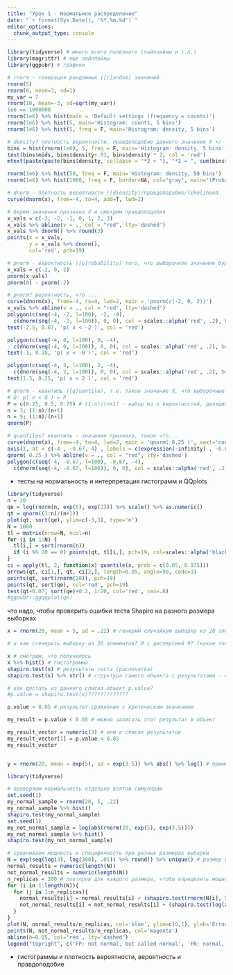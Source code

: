 ```yaml
---
title: "Урок 1 - Нормальное распределение"
date: "`r format(Sys.Date(), '%Y.%m.%d')`"
editor_options: 
  chunk_output_type: console
---
```


```r
library(tidyverse) # много всего полезного (пайплайны и т.п.)
library(magrittr) # еще пайплайны
library(ggpubr) # графики
```

```r
# rnorm - генерация рандомных ([r]andom) значений
rnorm(5)
rnorm(6, mean=3, sd=1)
my_var = 7
rnorm(10, mean=-3, sd=sqrt(my_var))
1e6 == 1000000
rnorm(1e6) %>% hist(main = 'Default settings (frequency = counts)')
rnorm(1e6) %>% hist(5, main='Histogram: counts, 5 bins')
rnorm(1e6) %>% hist(5, freq = F, main='Histogram: density, 5 bins')
```

```r
# density? плотность вероятности, правдоподобие данного значения X +/- delta
bins = hist(rnorm(1e6), 5, freq = F, main='Histogram: density, 5 bins', ylim=c(0, .3), col=scales::alpha('red', .3))
text(bins$mids, bins$density+.01, bins$density * 2, col = 'red')
mtext(paste(paste(bins$density, collapse = "*2 + "), "*2 = ", sum(bins$density * 2)), col = 'red')
```

```r
rnorm(1e6) %>% hist(50, freq = F, main='Histogram: density, 50 bins')
rnorm(1e6) %>% hist(1000, freq = F, border=NA, col="gray", main="(Probability) density")

# dnorm - плотность вероятности ([d]ensity)/правдоподобие/likelihood
curve(dnorm(x), from=-4, to=4, add=T, lwd=2)

# берем значения признака Х и смотрим правдоподобия
x_vals = c(-3, -2, -1, 0, 1, 2, 3)
x_vals %>% abline(v = ., col = "red", lty='dashed')
x_vals %>% dnorm() %>% round(3)
points(x = x_vals, 
       y = x_vals %>% dnorm(), 
       col='red', pch=19)

# pnorm - вероятность ([p]robability) того, что выборочное значение будет меньше данного значения Х
x_vals = c(-2, 0, 2)
pnorm(x_vals)
pnorm(0) - pnorm(-2)
```
```r
# pnorm? вероятность, что ...
curve(dnorm(x), from=-4, to=4, lwd=2, main = 'pnorm(c(-2, 0, 2))')
x_vals %>% abline(v = ., col = "red", lty='dashed')
polygon(c(seq(-4, -2, l=100), -2, -4),
  c(dnorm(seq(-4, -2, l=100)), 0, 0), col = scales::alpha('red', .2), border=NA)
text(-2.5, 0.07, 'p( x < -2 )', col = 'red')

polygon(c(seq(-4, 0, l=100), 0, -4),
  c(dnorm(seq(-4, 0, l=100)), 0, 0), col = scales::alpha('red', .2), border=NA)
text(-1, 0.38, 'p( x < -0 )', col = 'red')

polygon(c(seq(-4, 2, l=100), 2, -4),
  c(dnorm(seq(-4, 2, l=100)), 0, 0), col = scales::alpha('red', .2), border=NA)
text(1.5, 0.25, 'p( x < 2 )', col = 'red')
```
```r
# qnorm - квантиль ([q]uantile), т.е. такое значение Х, что выборочные значения окажутся меньше его с вероятностью P
# Q: p( x < Q ) = P
P = c(0.25, 0.5, 0.75) # (1:n)/(n+1) - набор из n вероятностей, делящих [0, 1] на равные промежутки
n = 3; (1:n)/(n+1)
n = 9; (1:n)/(n+1)
qnorm(P)
```
```r
# quantiles? квантиль - значение признака, такое что...
curve(dnorm(x), from=-4, to=4, lwd=2, main = 'qnorm( 0.25 )', xaxt='none')
axis(1, at = c(-4 , -0.67, 4) , labels = c(expression(-infinity) , -0.67, expression(infinity) ))
qnorm( 0.25 ) %>% abline(v = ., col = "red", lty='dashed')
polygon(c(seq(-4, -0.67, l=100), -0.67, -4),
  c(dnorm(seq(-4, -0.67, l=100)), 0, 0), col = scales::alpha('red', .2), border=NA)
```

* тесты на нормальность и интерпретация гистограмм и QQplots

```r
library(tidyverse)
n = 20
qe = log(rnorm(n, exp(5), exp(2))) %>% scale() %>% as.numeric()
qt = qnorm((1:n)/(n+1))
plot(qt, sort(qe), ylim=c(-3,3), type='n')
N = 1000
tl = matrix(nrow=N, ncol=n)
for (i in 1:N) {
  tl[i,] = sort(rnorm(n))
  if (i %% 20 == 0) points(qt, tl[i,], pch=19, col=scales::alpha('black', .1))
}
ci = apply(tl, 2, function(x) quantile(x, prob = c(0.05, 0.975)))
arrows(qt, ci[1,], qt, ci[2,], length=0.05, angle=90, code=3)
points(qt, sort(rnorm(20)), pch=19)
points(qt, sort(qe), col='red', pch=19)
text(qt+0.07, sort(qe)+0.2, 1:20, col='red', cex=.8)
#ggpubr::ggqqplot(qe)
```

что надо, чтобы проверить ошибки теста Shapiro на разного размера выборках

```r
x = rnorm(20, mean = 5, sd = .22) # генерим случайную выборку из 20 элементов

# а как сгенерить выборку из 30 элементов? И с дисперсией 9? (какое тогда стандартное отклонение)

x # смотрим, что получилось
x %>% hist() # гистограмма
shapiro.test(x) # результаты теста (распечатка)
shapiro.test(x) %>% str() # структура самого объекта с результатами - список!

# как достать из данного списка объект p.value?
#p.value = shapiro.test(x)?????????????

p.value < 0.05 # результат сравнения с критическим значением

my_result = p.value < 0.05 # можно записать этот результат в объект

my_result_vector = numeric(3) # или в список результатов
my_result_vector[1] = p.value < 0.05 
my_result_vector


y = rnorm(20, mean = exp(5), sd = exp(3.5)) %>% abs() %>% log() # пример очень не нормальной выборки

```


```r
library(tidyverse)

# проверяем нормальность отдельно взятой симуляции
set.seed(1)
my_normal_sample = rnorm(20, 5, .22) 
my_normal_sample %>% hist()
shapiro.test(my_normal_sample)
set.seed(1)
my_not_normal_sample = log(abs(rnorm(20, exp(5), exp(3.5))))
my_not_normal_sample %>% hist()
shapiro.test(my_not_normal_sample)

# сравниваем мощность и специфичность при разных размерах выборки
N = exp(seq(log(3), log(300), .05)) %>% round() %>% unique() # размер выборки
normal_results = numeric(length(N))
not_normal_results = numeric(length(N))
n_replicas = 200 # повторов для каждого размера, чтобы определить мощность
for (i in 1:length(N)){
  for (j in 1:n_replicas){
    normal_results[i] = normal_results[i] + (shapiro.test(rnorm(N[i], 5, .22))$p.value < 0.05)
    not_normal_results[i] = not_normal_results[i] + (shapiro.test(log(abs(rnorm(N[i], exp(5), exp(3.5)))))$p.value > 0.05)
  }
}
plot(N, normal_results/n_replicas, col='blue', ylim=c(0,1), ylab='Error rate')
points(N, not_normal_results/n_replicas, col='magenta')
abline(h=0.05, col='red', lty='dashed')
legend("topright", c('FP: not normal, but called normal', 'FN: normal, but called not normal'), col = c('magenta', 'blue'), pch=c(1,1))
```

* гистограммы и плотность вероятности, вероятность и правдоподобие